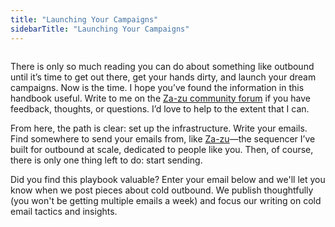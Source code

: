 ```yaml
---
title: "Launching Your Campaigns"
sidebarTitle: "Launching Your Campaigns"
---
```



<img
  className=""
  src="/images/fishing.jpeg"
  alt=""
/>

There is only so much reading you can do about something like outbound until it’s time to get out there, get your hands dirty, and launch your dream campaigns. Now is the time. I hope you’ve found the information in this handbook useful. Write to me on the [Za-zu community forum](https://discord.gg/bCFBxjXtGs) if you have feedback, thoughts, or questions. I’d love to help to the extent that I can.

From here, the path is clear: set up the infrastructure. Write your emails. Find somewhere to send your emails from, like [Za-zu](https://za-zu.com)—the sequencer I’ve built for outbound at scale, dedicated to people like you. Then, of course, there is only one thing left to do: start sending.

Did you find this playbook valuable?
Enter your email below and we'll let you know when we post pieces about cold outbound. We publish thoughtfully (you won't be getting multiple emails a week) and focus our writing on cold email tactics and insights.

<Newsletter />




